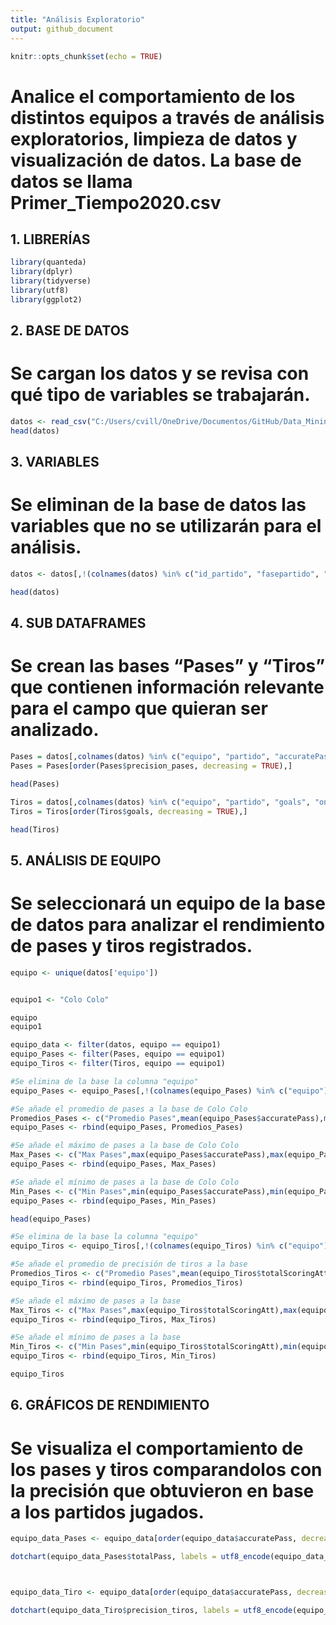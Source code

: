```yaml
---
title: "Análisis Exploratorio"
output: github_document
---
```


```r
knitr::opts_chunk$set(echo = TRUE)
```

# Analice el comportamiento de los distintos equipos a través de análisis exploratorios, limpieza de datos y visualización de datos. La base de datos se llama Primer_Tiempo2020.csv

## 1. LIBRERÍAS

```r
library(quanteda)
library(dplyr)
library(tidyverse)
library(utf8)
library(ggplot2)
```

## 2. BASE DE DATOS

# Se cargan los datos y se revisa con qué tipo de variables se trabajarán.

```r
datos <- read_csv("C:/Users/cvill/OneDrive/Documentos/GitHub/Data_Mining/Actividades/Actividad 1. Análisis Exploratorio de datos/Primer_Tiempo2020.csv")
head(datos)
```

## 3. VARIABLES

# Se eliminan de la base de datos las variables que no se utilizarán para el análisis.

```r
datos <- datos[,!(colnames(datos) %in% c("id_partido", "fasepartido", "local", "tiempo","formationUsed", "torneo"))]

head(datos)
```

## 4. SUB DATAFRAMES

# Se crean las bases "Pases" y "Tiros" que contienen información relevante para el campo que quieran ser analizado.

```r

Pases = datos[,colnames(datos) %in% c("equipo", "partido", "accuratePass", "totalPass", "precision_pases")]
Pases = Pases[order(Pases$precision_pases, decreasing = TRUE),]

head(Pases)
```

```r
Tiros = datos[,colnames(datos) %in% c("equipo", "partido", "goals", "ontargetScoringAtt", "totalScoringAtt", "blockedScoringAtt", "shotOffTarget", "precision_tiros")]
Tiros = Tiros[order(Tiros$goals, decreasing = TRUE),]

head(Tiros)
```

## 5. ANÁLISIS DE EQUIPO

# Se seleccionará un equipo de la base de datos para analizar el rendimiento de pases y tiros registrados.

```r
equipo <- unique(datos['equipo'])


equipo1 <- "Colo Colo"

equipo
equipo1
```

```r
equipo_data <- filter(datos, equipo == equipo1)
equipo_Pases <- filter(Pases, equipo == equipo1)
equipo_Tiros <- filter(Tiros, equipo == equipo1)
```

```r
#Se elimina de la base la columna "equipo"
equipo_Pases <- equipo_Pases[,!(colnames(equipo_Pases) %in% c("equipo"))] 

#Se añade el promedio de pases a la base de Colo Colo
Promedios_Pases <- c("Promedio Pases",mean(equipo_Pases$accuratePass),mean(equipo_Pases$totalPass),mean(equipo_Pases$precision_pases))
equipo_Pases <- rbind(equipo_Pases, Promedios_Pases)

#Se añade el máximo de pases a la base de Colo Colo
Max_Pases <- c("Max Pases",max(equipo_Pases$accuratePass),max(equipo_Pases$totalPass),max(equipo_Pases$precision_pases))
equipo_Pases <- rbind(equipo_Pases, Max_Pases)

#Se añade el mínimo de pases a la base de Colo Colo
Min_Pases <- c("Min Pases",min(equipo_Pases$accuratePass),min(equipo_Pases$totalPass),min(equipo_Pases$precision_pases))
equipo_Pases <- rbind(equipo_Pases, Min_Pases)

head(equipo_Pases)
```

```r
#Se elimina de la base la columna "equipo"
equipo_Tiros <- equipo_Tiros[,!(colnames(equipo_Tiros) %in% c("equipo"))] 

#Se añade el promedio de precisión de tiros a la base
Promedios_Tiros <- c("Promedio Pases",mean(equipo_Tiros$totalScoringAtt),mean(equipo_Tiros$goals),mean(equipo_Tiros$precision_tiros))
equipo_Tiros <- rbind(equipo_Tiros, Promedios_Tiros)

#Se añade el máximo de pases a la base
Max_Tiros <- c("Max Pases",max(equipo_Tiros$totalScoringAtt),max(equipo_Tiros$goals),max(equipo_Tiros$precision_tiros))
equipo_Tiros <- rbind(equipo_Tiros, Max_Tiros)

#Se añade el mínimo de pases a la base
Min_Tiros <- c("Min Pases",min(equipo_Tiros$totalScoringAtt),min(equipo_Tiros$goals),min(equipo_Tiros$precision_tiros))
equipo_Tiros <- rbind(equipo_Tiros, Min_Tiros)

equipo_Tiros
```

## 6. GRÁFICOS DE RENDIMIENTO

# Se visualiza el comportamiento de los pases y tiros comparandolos con la precisión que obtuvieron en base a los partidos jugados.

```r

equipo_data_Pases <- equipo_data[order(equipo_data$accuratePass, decreasing = FALSE),]

dotchart(equipo_data_Pases$totalPass, labels = utf8_encode(equipo_data_Pases$partido), main="Pases Acertados", pch = 16, col=c("darkblue","dodgerblue"),lcolor="gray90", cex=0.8, xlab = "Pases", ylab = "Partido", cex.main=2,cex.lab=1.5)



equipo_data_Tiro <- equipo_data[order(equipo_data$accuratePass, decreasing = FALSE),]

dotchart(equipo_data_Tiro$precision_tiros, labels = utf8_encode(equipo_data_Tiro$partido), main="Precisión de Tiros", pch = 16, col=c("darkblue","dodgerblue"),lcolor="gray90", cex=0.8, xlab = "precisión", ylab = "Partido", cex.main=2,cex.lab=1.5)


```